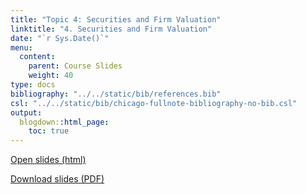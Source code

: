 ```yaml
---
title: "Topic 4: Securities and Firm Valuation"
linktitle: "4. Securities and Firm Valuation"
date: "`r Sys.Date()`"
menu:
  content:
    parent: Course Slides
    weight: 40
type: docs
bibliography: "../../static/bib/references.bib"
csl: "../../static/bib/chicago-fullnote-bibliography-no-bib.csl"
output:
  blogdown::html_page:
    toc: true
---
```


<a href="/slides/04-slide/04-slide.html" target="_blank"><span class="btn btn-primary btn-lg"><i class="fas fa-external-link-alt"></i> Open slides (html)</span> </a>


<a href="/slides/04-slide/04-slide.pdf" target="_blank"><span class="btn btn-primary btn-lg"><i class="far fa-file-pdf"></i> Download slides (PDF)</span></a>


